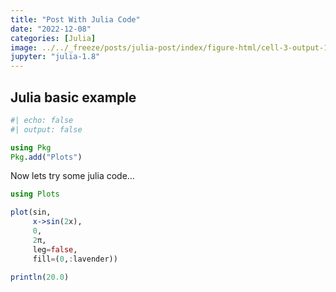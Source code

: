 ```yaml
---
title: "Post With Julia Code"
date: "2022-12-08"
categories: [Julia]
image: ../../_freeze/posts/julia-post/index/figure-html/cell-3-output-1.svg
jupyter: "julia-1.8"
---
```


## Julia basic example

```julia
#| echo: false
#| output: false

using Pkg
Pkg.add("Plots")
```

Now lets try some julia code...

```julia

using Plots

plot(sin, 
     x->sin(2x), 
     0, 
     2π, 
     leg=false, 
     fill=(0,:lavender))
```

```julia

println(20.0)
```